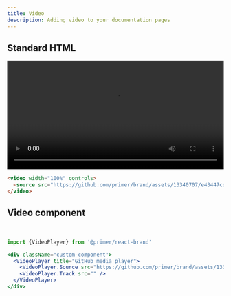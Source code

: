 ```yaml
---
title: Video
description: Adding video to your documentation pages
---
```


## Standard HTML

<video width="100%" controls>
  <source src="https://github.com/primer/brand/assets/13340707/e43447cd-65e3-484c-bd07-cf0e2b5edb58" type="video/mp4" />
</video>

```html live
<video width="100%" controls>
  <source src="https://github.com/primer/brand/assets/13340707/e43447cd-65e3-484c-bd07-cf0e2b5edb58" type="video/mp4" />
</video>
```

## Video component

<br />

<div className="custom-component">
  <VideoPlayer title="GitHub media player">
    <VideoPlayer.Source src="https://github.com/primer/brand/assets/13340707/e43447cd-65e3-484c-bd07-cf0e2b5edb58" />
    <VideoPlayer.Track src="" />
  </VideoPlayer>
</div>

```js
import {VideoPlayer} from '@primer/react-brand'
```

```jsx live
<div className="custom-component">
  <VideoPlayer title="GitHub media player">
    <VideoPlayer.Source src="https://github.com/primer/brand/assets/13340707/e43447cd-65e3-484c-bd07-cf0e2b5edb58" />
    <VideoPlayer.Track src="" />
  </VideoPlayer>
</div>
```

